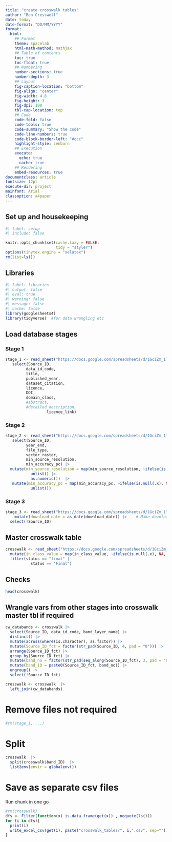 ```yaml
---
title: "create crosswalk tables"
author: "Ben Cresswell"
date: today
date-format: "DD/MM/YYYY"
format: 
  html:
    ## Format
    theme: spacelab
    html-math-method: mathjax
    ## Table of contents
    toc: true
    toc-float: true
    ## Numbering
    number-sections: true
    number-depth: 3
    ## Layout
    fig-caption-location: "bottom"
    fig-align: "center"
    fig-width: 4.8
    fig-height: 3
    fig-dpi: 100
    tbl-cap-location: top
    ## Code
    code-fold: false
    code-tools: true
    code-summary: "Show the code"
    code-line-numbers: true
    code-block-border-left: "#ccc"
    highlight-style: zenburn
    ## Execution
    execute:
      echo: true
      cache: true
    ## Rendering
    embed-resources: true
documentclass: article
fontsize: 12pt
execute-dir: project
mainfont: Arial
classoption: a4paper
---
```


## Set up and housekeeping
```r
#| label: setup
#| include: false

knitr::opts_chunk$set(cache.lazy = FALSE,
                      tidy = "styler")
options(tinytex.engine = "xelatex")
rm(list=ls())
```


## Libraries
```r
#| label: libraries
#| output: false
#| eval: true
#| warning: false
#| message: false
#| cache: false 
library(googlesheets4)
library(tidyverse)  #for data wrangling etc
```

## Load database stages

### Stage 1
```r
stage_1 <- read_sheet("https://docs.google.com/spreadsheets/d/1GciZm_1l7q_P_2V7rjKcQXCTBzYogo5MpqruoKwim_o/edit#gid=32989082", sheet = "Stage_1_MASTER") |> 
   select(Source_ID, 
         data_id_code,
         title,
         published_year,
         dataset_citation,
         licence,
         DOI,
         domain_class,
         #abstract,
         #detailed_description,
                  licence_link)
```

### Stage 2
```r
stage_2 <- read_sheet("https://docs.google.com/spreadsheets/d/1GciZm_1l7q_P_2V7rjKcQXCTBzYogo5MpqruoKwim_o/edit#gid=32989082", sheet = "Stage_2_MASTER") |> 
   select(Source_ID, 
         year_end,
         file_type,
         vector_raster,
         min_source_resolution,
         min_accuracy_pc) |> 
  mutate(min_source_resolution = map(min_source_resolution, ~ifelse(is.null(.x), NA, .x)) |>   # Fix source resolution var
           unlist() |> 
           as.numeric())  |> 
   mutate(min_accuracy_pc = map(min_accuracy_pc, ~ifelse(is.null(.x), NA, .x)) |>  # Fix reported accuracy var
           unlist()) 
```

### Stage 3
```r
stage_3 <- read_sheet("https://docs.google.com/spreadsheets/d/1GciZm_1l7q_P_2V7rjKcQXCTBzYogo5MpqruoKwim_o/edit#gid=32989082", sheet = "Stage_3_MASTER") |> 
    mutate(download_date = as_date(download_date)) |>    # Make download date be an actual date
  select(!Source_ID)

```


## Master crosswalk table
```r
crosswalk <- read_sheet("https://docs.google.com/spreadsheets/d/1GciZm_1l7q_P_2V7rjKcQXCTBzYogo5MpqruoKwim_o/edit#gid=32989082", sheet = "Crosswalk_MASTER") |> 
  mutate(in_class_value = map(in_class_value, ~ifelse(is.null(.x), NA, .x)) |>  unlist()) |>  # In-class vals mixed var types - need unlisting
  filter(status == "final" |
           status == "Final")

```




## Checks
```r
head(crosswalk)
```



## Wrangle vars from other stages into crosswalk master tbl if required
```r
cw_databands <- crosswalk |> 
  select(Source_ID, data_id_code, band_layer_name) |> 
  distinct() |> 
  mutate(across(where(is.character), as.factor)) |> 
  mutate(Source_ID_fct = factor(str_pad(Source_ID, 4, pad = "0"))) |> 
  arrange(Source_ID_fct) |> 
  group_by(Source_ID_fct) |> 
  mutate(band_no = factor(str_pad(seq_along(Source_ID_fct), 3, pad = "0"))) |> 
  mutate(band_ID = paste0(Source_ID_fct, band_no)) |> 
  ungroup() |> 
  select(!Source_ID_fct)
```


```r
crosswalk <- crosswalk  |> 
  left_join(cw_databands)
```


# Remove files not required
```r
#rm(stage_1, ...)
```



# Split
```r
crosswalk  |>  
  split(crosswalk$band_ID)  |> 
  list2env(envir = globalenv())
```

# Save as separate csv files
Run chunk in one go
```r
#rm(crosswalk)
dfs <- Filter(function(x) is.data.frame(get(x)) , noquote(ls()))
for (i in dfs){
  print(i)
  write_excel_csv(get(i), paste("crosswalk_tables/", i,".csv", sep=""))  
}
```








